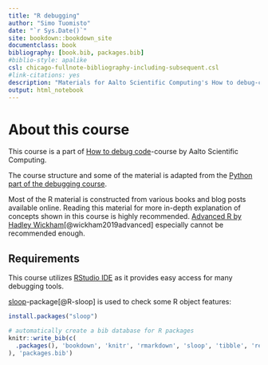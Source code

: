 ```yaml
--- 
title: "R debugging"
author: "Simo Tuomisto"
date: "`r Sys.Date()`"
site: bookdown::bookdown_site
documentclass: book
bibliography: [book.bib, packages.bib]
#biblio-style: apalike
csl: chicago-fullnote-bibliography-including-subsequent.csl
#link-citations: yes
description: "Materials for Aalto Scientific Computing's How to debug-course, R part"
output: html_notebook
---
```


# About this course

This course is a part of
[How to debug code](https://scicomp.aalto.fi/training/scip/debugging-2022/)-course
by Aalto Scientific Computing.

The course structure and some of the material is adapted from the
[Python part of the debugging course](https://aaltoscicomp.github.io/python-debugging).

Most of the R material is constructed from various books and blog posts available online.
Reading this material for more in-depth explanation of concepts shown in this course
is highly recommended. [Advanced R by Hadley Wickham](https://adv-r.hadley.nz/)[@wickham2019advanced]
especially cannot be recommended enough.

## Requirements

This course utilizes [RStudio IDE](https://www.rstudio.com/) as it provides easy access
for many debugging tools.

[sloop](https://cran.r-project.org/web/packages/sloop/index.html)-package[@R-sloop] is used
to check some R object features:
```r
install.packages("sloop")
```


```r
# automatically create a bib database for R packages
knitr::write_bib(c(
  .packages(), 'bookdown', 'knitr', 'rmarkdown', 'sloop', 'tibble', 'renv'
), 'packages.bib')
```
